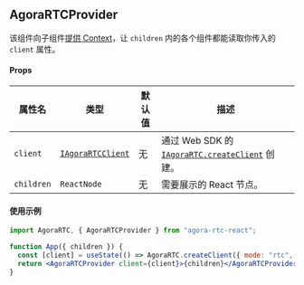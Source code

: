 ## AgoraRTCProvider

该组件向子组件[提供 Context](https://react.dev/learn/passing-data-deeply-with-context)，让 `children` 内的各个组件都能读取你传入的 `client` 属性。

#### Props

| 属性名     | 类型                                                                    | 默认值 | 描述                                                                                                         |
| ---------- | ----------------------------------------------------------------------- | ------ | ------------------------------------------------------------------------------------------------------------ |
| `client`   | [`IAgoraRTCClient`](/api-ref/rtc/react/interfaces/iagorartcclient.html) | 无     | 通过 Web SDK 的 [`IAgoraRTC.createClient`](/api-ref/rtc/react/interfaces/iagorartc.html#createclient) 创建。 |
| `children` | `ReactNode`                                                             | 无     | 需要展示的 React 节点。                                                                                      |

#### 使用示例

```jsx
import AgoraRTC, { AgoraRTCProvider } from "agora-rtc-react";

function App({ children }) {
  const [client] = useState(() => AgoraRTC.createClient({ mode: "rtc", codec: "vp8" }));
  return <AgoraRTCProvider client={client}>{children}</AgoraRTCProvider>;
}
```
